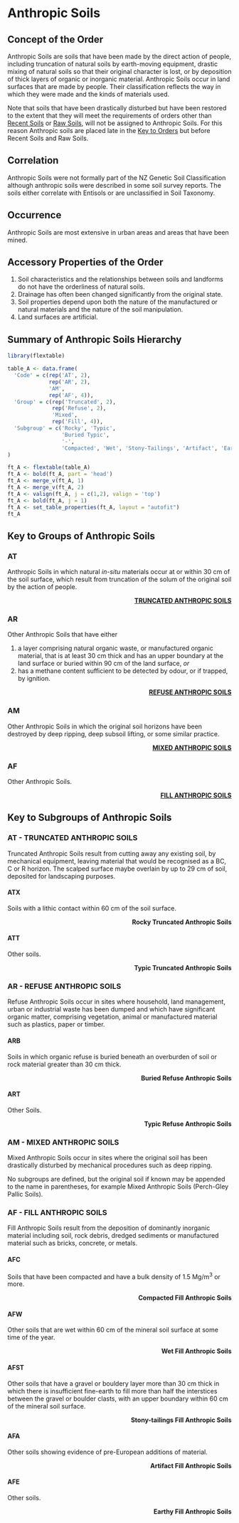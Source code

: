 # Anthropic Soils {-#ord-A}

## Concept of the Order {-#con-A}

Anthropic Soils are soils that have been made by the direct action of people, including truncation of natural soils by earth-moving equipment, drastic mixing of natural soils so that their original character is lost, or by deposition of thick layers of organic or inorganic material. Anthropic Soils occur in land surfaces that are made by people. Their classification reflects the way in which they were made and the kinds of materials used.

Note that soils that have been drastically disturbed but have been restored to the extent that they will meet the requirements of orders other than [Recent Soils](#R) or [Raw Soils](#W), will not be assigned to Anthropic Soils. For this reason Anthropic soils are placed late in the [Key to Orders](#key) but before Recent Soils and Raw Soils.


## Correlation {-#cor-A}

Anthropic Soils were not formally part of the NZ Genetic Soil Classification although anthropic soils were described in some soil survey reports. The soils either correlate with Entisols or are unclassified in Soil Taxonomy.

## Occurrence {-#occ-A}

Anthropic Soils are most extensive in urban areas and areas that have been mined.

## Accessory Properties of the Order {-#acc-A}

1.  Soil characteristics and the relationships between soils and landforms do not have the orderliness of natural soils.
2.  Drainage has often been changed significantly from the original state.
3.  Soil properties depend upon both the nature of the manufactured or natural materials and the nature of the soil manipulation.
4.  Land surfaces are artificial.

## Summary of Anthropic Soils Hierarchy {-#sum-A}

```r
library(flextable)

table_A <- data.frame(
  'Code' = c(rep('AT', 2),
             rep('AR', 2),
             'AM',
             rep('AF', 4)),
  'Group' = c(rep('Truncated', 2),
              rep('Refuse', 2),
              'Mixed',
              rep('Fill', 4)),
  'Subgroup' = c('Rocky', 'Typic',
                 'Buried Typic',
                 '-',
                 'Compacted', 'Wet', 'Stony-Tailings', 'Artifact', 'Earthy')
) 

ft_A <- flextable(table_A)
ft_A <- bold(ft_A, part = 'head')
ft_A <- merge_v(ft_A, 1)
ft_A <- merge_v(ft_A, 2)
ft_A <- valign(ft_A, j = c(1,2), valign = 'top')
ft_A <- bold(ft_A, j = 1)
ft_A <- set_table_properties(ft_A, layout = "autofit")
ft_A
```

## Key to Groups of Anthropic Soils {-#grp-A}

### __AT__ {-#key-AT}

Anthropic Soils in which natural _in-situ_ materials occur at or within 30 cm of the soil surface, which result from truncation of the solum of the original soil by the action of people.

<div style="text-align: right"> [__TRUNCATED ANTHROPIC SOILS__](#AT) </div>

### __AR__ {-#key-AR}

Other Anthropic Soils that have either

1.  a layer comprising natural organic waste, or manufactured organic material, that is at least 30 cm thick and has an upper boundary at the land surface or buried within 90 cm of the land surface, _or_
2.  has a methane content sufficient to be detected by odour, or if trapped, by ignition.

<div style="text-align: right"> [__REFUSE ANTHROPIC SOILS__](#AR) </div>

### __AM__ {-#key-AM}

Other Anthropic Soils in which the original soil horizons have been destroyed by deep ripping, deep subsoil lifting, or some similar practice.

<div style="text-align: right"> [__MIXED ANTHROPIC SOILS__](#AM) </div>

### __AF__ {-#key-AF}

Other Anthropic Soils.

<div style="text-align: right"> [__FILL ANTHROPIC SOILS__](#AF) </div>

## Key to Subgroups of Anthropic Soils {-#sub-A}

### __AT__ - TRUNCATED ANTHROPIC SOILS {-#AT}

Truncated Anthropic Soils result from cutting away any existing soil, by mechanical equipment, leaving material that would be recognised as a BC, C or R horizon. The scalped surface maybe overlain by up to 29 cm of soil, deposited for landscaping purposes.

#### __ATX__ {-#key-ATX}

Soils with a lithic contact within 60 cm of the soil surface.

<div style="text-align: right"> __Rocky Truncated Anthropic Soils__ </div>

#### __ATT__ {-#key-ATT}

Other soils.

<div style="text-align: right"> __Typic Truncated Anthropic Soils__ </div>

### __AR__ - REFUSE ANTHROPIC SOILS {-#AR}

Refuse Anthropic Soils occur in sites where household, land management, urban or industrial waste has been dumped and which have significant organic matter, comprising vegetation, animal or manufactured material such as plastics, paper or timber.

#### __ARB__ {-#key-ARB}

Soils in which organic refuse is buried beneath an overburden of soil or rock material greater than 30 cm thick.

<div style="text-align: right"> __Buried Refuse Anthropic Soils__ </div>

#### __ART__ {-#key-ART}

Other Soils.

<div style="text-align: right"> __Typic Refuse Anthropic Soils__ </div>

### __AM__ - MIXED ANTHROPIC SOILS {-#AM}

Mixed Anthropic Soils occur in sites where the original soil has been drastically disturbed by mechanical procedures such as deep ripping.

No subgroups are defined, but the original soil if known may be appended to the name in parentheses, for example Mixed Anthropic Soils (Perch-Gley Pallic Soils).

### __AF__ - FILL ANTHROPIC SOILS {-#AF}

Fill Anthropic Soils result from the deposition of dominantly inorganic material including soil, rock debris, dredged sediments or manufactured material such as bricks, concrete, or metals.

#### __AFC__ {-#key-AFC}

Soils that have been compacted and have a bulk density of 1.5 Mg/m^3^ or more.

<div style="text-align: right"> __Compacted Fill Anthropic Soils__ </div>

#### __AFW__ {-#key-FWT}

Other soils that are wet within 60 cm of the mineral soil surface at some time of the year.

<div style="text-align: right"> __Wet Fill Anthropic Soils__ </div>

#### __AFST__ {-#key-AFST}

Other soils that have a gravel or bouldery layer more than 30 cm thick in which there is insufficient fine-earth to fill more than half the interstices between the gravel or boulder clasts, with an upper boundary within 60 cm of the mineral soil surface.

<div style="text-align: right"> __Stony-tailings Fill Anthropic Soils__ </div>

#### __AFA__ {-#key-AFA}

Other soils showing evidence of pre-European additions of material.

<div style="text-align: right"> __Artifact Fill Anthropic Soils__ </div>

#### __AFE__ {-#key-AFE}

Other soils.

<div style="text-align: right"> __Earthy Fill Anthropic Soils__ </div>

